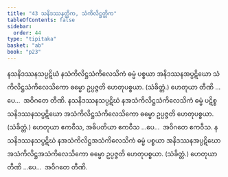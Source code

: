 ```yaml
---
title: "43 သနိဒဿနတ္တိက, သံကိလိဋ္ဌတ္တိက"
tableOfContents: false
sidebar:
  order: 44
type: "tipitaka"
basket: "ab"
book: "p23"
---
```



<DynamicBreadcrumb />

<Division number="52" book="p23" e="ch" v="40" p="418">

<Paragraph number="165" book="p23">
နသနိဒဿနသပ္ပဋိဃံ နသံကိလိဋ္ဌသံကိလေသိကံ ဓမ္မံ ပစ္စယာ အနိဒဿနအပ္ပဋိဃော သံကိလိဋ္ဌသံကိလေသိကော ဓမ္မော ဥပ္ပဇ္ဇတိ ဟေတုပစ္စယာ. (သံခိတ္တံ.) ဟေတုယာ တီဏိ …ပေ…  အဝိဂတေ တီဏိ.
</Paragraph>

<Paragraph number="166" book="p23">
နသနိဒဿနသပ္ပဋိဃံ နအသံကိလိဋ္ဌသံကိလေသိကံ ဓမ္မံ ပဋိစ္စ သနိဒဿနသပ္ပဋိဃော အသံကိလိဋ္ဌသံကိလေသိကော ဓမ္မော ဥပ္ပဇ္ဇတိ ဟေတုပစ္စယာ. (သံခိတ္တံ.) ဟေတုယာ ဧကဝီသ, အဓိပတိယာ ဧကဝီသ …ပေ…  အဝိဂတေ ဧကဝီသ.
</Paragraph>

<Paragraph number="167" book="p23">
နသနိဒဿနသပ္ပဋိဃံ နအသံကိလိဋ္ဌအသံကိလေသိကံ ဓမ္မံ ပစ္စယာ အနိဒဿနအပ္ပဋိဃော အသံကိလိဋ္ဌအသံကိလေသိကော ဓမ္မော ဥပ္ပဇ္ဇတိ ဟေတုပစ္စယာ. (သံခိတ္တံ.) ဟေတုယာ တီဏိ …ပေ…  အဝိဂတေ တီဏိ.
</Paragraph>
</Division>